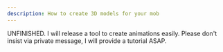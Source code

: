 ```yaml
---
description: How to create 3D models for your mob
---
```


<Warning>
UNFINISHED. I will release a tool to create animations easily.  
Please don't insist via private message, I will provide a tutorial ASAP.
</Warning>


